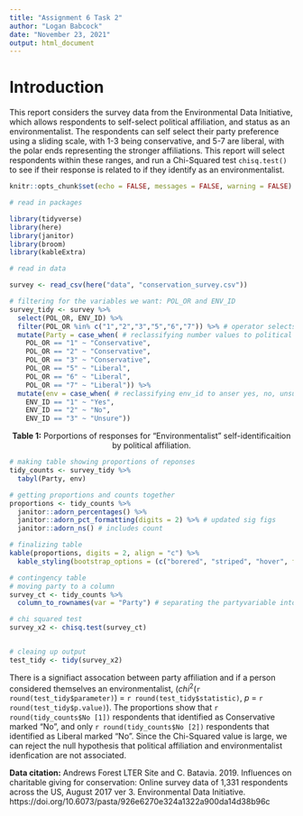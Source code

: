 ```yaml
---
title: "Assignment 6 Task 2"
author: "Logan Babcock"
date: "November 23, 2021"
output: html_document
---
```


# Introduction

This report considers the survey data from the Environmental Data Initiative, which allows respondents to self-select political affiliation, and status as an environmentalist. The respondents can self select their party preference using a sliding scale, with 1-3 being conservative, and 5-7 are liberal, with the polar ends representing the stronger affiliations. This report will select respondents within these ranges, and run a Chi-Squared test `chisq.test()` to see if their response is related to if they identify as an environmentalist. 


```r
knitr::opts_chunk$set(echo = FALSE, messages = FALSE, warning = FALSE)

# read in packages 

library(tidyverse)
library(here)
library(janitor)
library(broom)
library(kableExtra)

# read in data 

survey <- read_csv(here("data", "conservation_survey.csv"))

```


```r
# filtering for the variables we want: POL_OR and ENV_ID
survey_tidy <- survey %>% 
  select(POL_OR, ENV_ID) %>% 
  filter(POL_OR %in% c("1","2","3","5","6","7")) %>% # operator selects specific vlues from range)
  mutate(Party = case_when( # reclassifying number values to political party 
    POL_OR == "1" ~ "Conservative",
    POL_OR == "2" ~ "Conservative",
    POL_OR == "3" ~ "Conservative",
    POL_OR == "5" ~ "Liberal",
    POL_OR == "6" ~ "Liberal",
    POL_OR == "7" ~ "Liberal")) %>% 
  mutate(env = case_when( # reclassifying env_id to anser yes, no, unsure
    ENV_ID == "1" ~ "Yes",
    ENV_ID == "2" ~ "No",
    ENV_ID == "3" ~ "Unsure"))


```
<center>**Table 1:** Porportions of responses for "Environmentalist" self-identificaition by political affiliation. </center>
```r
# making table showing proportions of reponses
tidy_counts <- survey_tidy %>% 
  tabyl(Party, env)

# getting proportions and counts together
proportions <- tidy_counts %>% 
  janitor::adorn_percentages() %>% 
  janitor::adorn_pct_formatting(digits = 2) %>% # updated sig figs
  janitor::adorn_ns() # includes count

# finalizing table 
kable(proportions, digits = 2, align = "c") %>% 
  kable_styling(bootstrap_options = (c("borered", "striped", "hover", full_width = F)))
```


```r
# contingency table
# moving party to a column
survey_ct <- tidy_counts %>%
  column_to_rownames(var = "Party") # separating the partyvariable into rows, not cell values

# chi squared test
survey_x2 <- chisq.test(survey_ct)


# cleaing up output
test_tidy <- tidy(survey_x2)
```
There is a signifiact assocation between party affiliation and if a person considered themselves an environmentalist, ($chi$^2^(`r round(test_tidy$parameter)`) = `r round(test_tidy$statistic)`, *p* = `r round(test_tidy$p.value)`). The proportions show that `r round(tidy_counts$No [1])` respondents that identified as Conservative marked "No", and only `r round(tidy_counts$No [2])` respondents that identified as Liberal marked "No". Since the Chi-Squared value is large, we can reject the null hypothesis that political affiliation and environmentalist idenfication are not associated. 

**Data citation:** Andrews Forest LTER Site and C. Batavia. 2019. Influences on charitable giving for conservation: Online survey data of 1,331 respondents across the US, August 2017 ver 3. Environmental Data Initiative. https://doi.org/10.6073/pasta/926e6270e324a1322a900da14d38b96c
